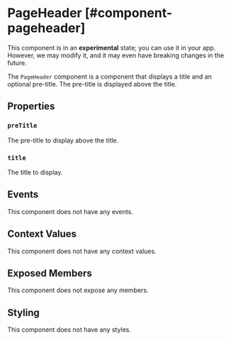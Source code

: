 
# PageHeader [#component-pageheader]

<Callout type="info" emoji="ℹ️">This component is in an **experimental** state; you can use it in your app. However, we may modify it, and it may even have breaking changes in the future.</Callout>

The `PageHeader` component is a component that displays a title and an optional pre-title. The pre-title is displayed above the title.

## Properties

### `preTitle`

The pre-title to display above the title.

### `title`

The title to display.

## Events

This component does not have any events.

## Context Values

This component does not have any context values.

## Exposed Members

This component does not expose any members.

## Styling

This component does not have any styles.
